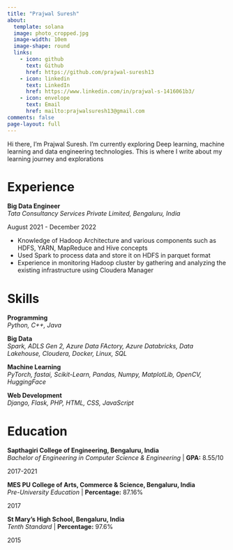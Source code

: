 ```yaml
---
title: "Prajwal Suresh"
about:
  template: solana
  image: photo_cropped.jpg
  image-width: 10em
  image-shape: round
  links:
    - icon: github
      text: Github
      href: https://github.com/prajwal-suresh13
    - icon: linkedin
      text: LinkedIn
      href: https://www.linkedin.com/in/prajwal-s-1416061b3/
    - icon: envelope
      text: Email
      href: mailto:prajwalsuresh13@gmail.com
comments: false
page-layout: full
---
```


Hi there, I'm Prajwal Suresh. I'm currently exploring Deep learning, machine learning and data engineering technologies. This is where I write about my learning journey and explorations

<!-- I'm an experienced Data Scientist with specialized skills in machine learning-based solutions. I enjoy staying on top of cutting-edge data technologies, including big data platforms, deep learning, optimization methods, and business analytics. My current work involves building data-driven products to enable smarter recommendations for Microsoft Partners, M365 service administrators and end-users to ensure the best usage of M365 services. Before that, I have experience working in various verticals like agricultural technology, pharmaceuticals, retail, e-commerce, and ride-sharing business model. -->

::::{.panel-tabset}

# Experience

::: {.d-flex .justify-content-between}
::: {}
**Big Data Engineer**  
*Tata Consultancy Services Private Limited, Bengaluru, India*
:::
::: {.text-end}
August 2021 - December 2022
:::
:::
- Knowledge of Hadoop Architecture and various components such as HDFS, YARN, MapReduce and Hive concepts
- Used Spark to process data and store it on HDFS in parquet format
- Experience in monitoring Hadoop cluster by gathering and analyzing the existing infrastructure using Cloudera Manager


# Skills

::: {.d-flex .justify-content-between}
::: {}
**Programming**  
*Python, C++, Java*
:::
:::



::: {.d-flex .justify-content-between}
::: {}
**Big Data**  
*Spark, ADLS Gen 2, Azure Data FActory, Azure Databricks, Data Lakehouse, Cloudera, Docker, Linux, SQL*
:::
:::

::: {.d-flex .justify-content-between}
::: {}
**Machine Learning**  
*PyTorch, fastai, Scikit-Learn, Pandas, Numpy, MatplotLib, OpenCV, HuggingFace*
:::
:::

::: {.d-flex .justify-content-between}
::: {}
**Web Development**  
*Django, Flask, PHP, HTML, CSS, JavaScript*
:::
:::


# Education


::: {.d-flex .justify-content-between}
::: {}
**Sapthagiri College of Engineering, Bengaluru, India**  
*Bachelor of Engineering in Computer Science & Engineering* | **GPA:** 8.55/10
:::
::: {.text-end}
2017-2021
:::
:::

::: {.d-flex .justify-content-between}
::: {}
**MES PU College of Arts, Commerce & Science, Bengaluru, India**  
*Pre-University Education* | **Percentage:** 87.16%
:::
::: {.text-end}
2017
:::
:::

::: {.d-flex .justify-content-between}
::: {}
**St Mary's High School, Bengaluru, India**  
*Tenth Standard* | **Percentage:** 97.6%
:::
::: {.text-end}
2015
:::
:::



::::

